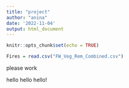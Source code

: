 ```yaml
---
title: "project"
author: "anina"
date: '2022-11-04'
output: html_document
---
```


```r
knitr::opts_chunk$set(echo = TRUE)

Fires = read.csv("FW_Veg_Rem_Combined.csv")
```

please work

hello hello hello!